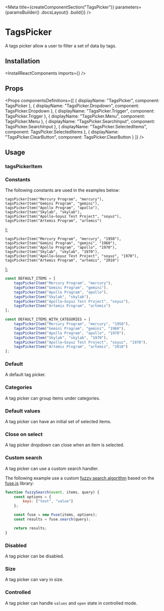 
<Meta
    title={createComponentSection("TagsPicker")}
    parameters={paramsBuilder()
        .docsLayout(<ReactComponentsLayout sourcePath="/packages/react-components/src/tags-picker/src" />)
        .build()}
/>

# TagsPicker

A tags picker allow a user to filter a set of data by tags.

## Installation

<InstallReactComponents imports={<Imports />} />

## Props

<Props
    componentsDefinitions={[
        { displayName: "TagsPicker", component: TagsPicker },
        { displayName: "TagsPicker.Dropdown", component: TagsPicker.Dropdown },
        { displayName: "TagsPicker.Trigger", component: TagsPicker.Trigger },
        { displayName: "TagsPicker.Menu", component: TagsPicker.Menu },
        { displayName: "TagsPicker.SearchInput", component: TagsPicker.SearchInput },
        { displayName: "TagsPicker.SelectedItems", component: TagsPicker.SelectedItems },
        { displayName: "TagsPicker.ClearButton", component: TagsPicker.ClearButton }
    ]}
/>

## Usage

### tagsPickerItem

<TagsPickerItemUsage />

### Constants

The following constants are used in the examples below:

    tagsPickerItem("Mercury Program", "mercury"),
    tagsPickerItem("Gemini Program", "gemini"),
    tagsPickerItem("Apollo Program", "apollo"),
    tagsPickerItem("Skylab", "skylab"),
    tagsPickerItem("Apollo–Soyuz Test Project", "soyuz"),
    tagsPickerItem("Artemis Program", "artemis")
];

    tagsPickerItem("Mercury Program", "mercury", "1950"),
    tagsPickerItem("Gemini Program", "gemini", "1960"),
    tagsPickerItem("Apollo Program", "apollo", "1970"),
    tagsPickerItem("Skylab", "skylab", "1970"),
    tagsPickerItem("Apollo–Soyuz Test Project", "soyuz", "1970"),
    tagsPickerItem("Artemis Program", "artemis", "2010")
];

```js dark
const DEFAULT_ITEMS = [
    tagsPickerItem("Mercury Program", "mercury"),
    tagsPickerItem("Gemini Program", "gemini"),
    tagsPickerItem("Apollo Program", "apollo"),
    tagsPickerItem("Skylab", "skylab"),
    tagsPickerItem("Apollo–Soyuz Test Project", "soyuz"),
    tagsPickerItem("Artemis Program", "artemis")
];

const DEFAULT_ITEMS_WITH_CATEGORIES = [
    tagsPickerItem("Mercury Program", "mercury", "1950"),
    tagsPickerItem("Gemini Program", "gemini", "1960"),
    tagsPickerItem("Apollo Program", "apollo", "1970"),
    tagsPickerItem("Skylab", "skylab", "1970"),
    tagsPickerItem("Apollo–Soyuz Test Project", "soyuz", "1970"),
    tagsPickerItem("Artemis Program", "artemis", "2010")
];
```

### Default

A default tag picker.

<Preview>
    <Story name="default">
        <TagsPicker
            items={DEFAULT_ITEMS}
            onValuesChange={logValuesChanged}
        />
    </Story>
</Preview>

### Categories

A tag picker can group items under categories.

<Preview>
    <Story name="categories">
        <TagsPicker
            items={DEFAULT_ITEMS_WITH_CATEGORIES}
            onValuesChange={logValuesChanged}
        />
    </Story>
</Preview>

### Default values

A tag picker can have an initial set of selected items.

<Preview>
    <Story name="default values">
        <TagsPicker
            defaultValues={["gemini", "skylab"]}
            items={DEFAULT_ITEMS}
            onValuesChange={logValuesChanged}
        />
    </Story>
</Preview>

### Close on select

A tag picker dropdown can close when an item is selected.

<Preview>
    <Story name="close on select">
        <TagsPicker
            closeOnSelect
            items={DEFAULT_ITEMS}
            onValuesChange={logValuesChanged}
        />
    </Story>
</Preview>

### Custom search

A tag picker can use a custom search handler.

The following example use a custom [fuzzy search algorithm](https://en.wikipedia.org/wiki/Approximate_string_matching) based on the [fuse.js](https://fusejs.io/) library:

```javascript dark
function fuzzySearch(event, items, query) {
    const options = {
        keys: ["text", "value"]
    };

    const fuse = new Fuse(items, options);
    const results = fuse.search(query);

    return results;
}
```

<Preview>
    <Story name="custom search">
        <TagsPicker
            onSearch={fuzzySearch}
            items={DEFAULT_ITEMS}
            onValuesChange={logValuesChanged}
        />
    </Story>
</Preview>

### Disabled

A tag picker can be disabled.

<Preview>
    <Story name="disabled">
        <TagsPicker
            disabled
            items={DEFAULT_ITEMS}
            defaultValues={["gemini", "skylab"]}
            onValuesChange={logValuesChanged}
        />
    </Story>
</Preview>

### Size

A tag picker can vary in size.

<Preview>
    <Story name="size">
        <div className="flex items-end items-space-between">
            <div className="flex-auto">
                <TagsPicker
                    size="sm"
                    items={DEFAULT_ITEMS_WITH_CATEGORIES}
                    defaultValues={["gemini"]}
                    onValuesChange={logValuesChanged}
                />
            </div>
            <div className="flex-auto">
                <TagsPicker
                    items={DEFAULT_ITEMS_WITH_CATEGORIES}
                    defaultValues={["gemini"]}
                    onValuesChange={logValuesChanged}
                />
            </div>
            <div className="flex-auto">
                <TagsPicker
                    size="lg"
                    items={DEFAULT_ITEMS_WITH_CATEGORIES}
                    defaultValues={["gemini"]}
                    onValuesChange={logValuesChanged}
                />
            </div>
        </div>
    </Story>
</Preview>

### Controlled

A tag picker can handle `values` and `open` state in controlled mode.

<FilePreview filePath="/tags-picker/stories/controlled-tags-picker">
    <ControlledTagsPicker
        items={DEFAULT_ITEMS}
        values={["skylab", "gemini"]}
        onValuesChange={logValuesChanged}
    />
</FilePreview>

